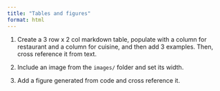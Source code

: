 ```yaml
---
title: "Tables and figures"
format: html
---
```


1.  Create a 3 row x 2 col markdown table, populate with a column for restaurant and a column for cuisine, and then add 3 examples. Then, cross reference it from text.

2.  Include an image from the `images/` folder and set its width.

3.  Add a figure generated from code and cross reference it.
